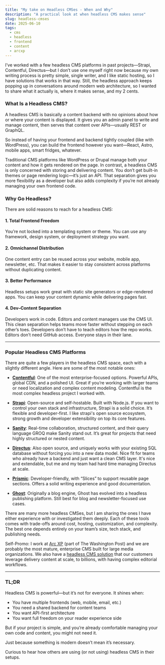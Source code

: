 ```yaml
---
title: "My take on Headless CMSes - When and Why"
description: "A practical look at when headless CMS makes sense"
slug: headless-cmses
date: 2025-06-10
tags:
  - cms
  - headless
  - frontend
  - content
  - arcxp
---
```


I’ve worked with a few headless CMS platforms in past projects—Strapi, Contentful, Directus—but I don’t use one myself right now because my own writing process is pretty simple, single writer, and I like static hosting, so I have solutions that works in that way. Still, the headless approach keeps popping up in conversations around modern web architecture, so I wanted to share what it actually is, where it makes sense, and my 2 cents.

### What Is a Headless CMS?

A headless CMS is basically a content backend with no opinions about how or where your content is displayed. It gives you an admin panel to write and manage content, then serves that content over APIs—usually REST or GraphQL.

So instead of having your frontend and backend tightly coupled (like with WordPress), you can build the frontend however you want—React, Astro, mobile apps, smart fridges, whatever.

Traditional CMS platforms like WordPress or Drupal manage both your content and how it gets rendered on the page. In contrast, a headless CMS is only concerned with storing and delivering content. You don’t get built-in themes or page rendering logic—it’s just an API. That separation gives you more flexibility as a developer but also adds complexity if you’re not already managing your own frontend code.

### Why Go Headless?

There are solid reasons to reach for a headless CMS:

#### 1. Total Frontend Freedom

You’re not locked into a templating system or theme. You can use any framework, design system, or deployment strategy you want.

#### 2. Omnichannel Distribution

One content entry can be reused across your website, mobile app, newsletter, etc. That makes it easier to stay consistent across platforms without duplicating content.

#### 3. Better Performance

Headless setups work great with static site generators or edge-rendered apps. You can keep your content dynamic while delivering pages fast.

#### 4. Dev–Content Separation

Developers work in code. Editors and content managers use the CMS UI. This clean separation helps teams move faster without stepping on each other’s toes. Developers don’t have to teach editors how the repo works. Editors don’t need GitHub access. Everyone stays in their lane.

---

### Popular Headless CMS Platforms

There are quite a few players in the headless CMS space, each with a slightly different angle. Here are some of the most notable ones:

- **[Contentful](https://www.contentful.com/)**: One of the most enterprise-focused options. Powerful APIs, global CDN, and a polished UI. Great if you’re working with larger teams or need localization and complex content modeling. Contentful is the most complex headless project I worked with. 

- **[Strapi](https://strapi.io/)**: Open-source and self-hostable. Built with Node.js. If you want to control your own stack and infrastructure, Strapi is a solid choice. It’s flexible and developer-first. I like strapi's open source ecosystem, strong growth and developer extensibility on top its core features.

- **[Sanity](https://www.sanity.io/)**: Real-time collaboration, structured content, and their query language GROQ make Sanity stand out. It’s great for projects that need highly structured or nested content.

- **[Directus](https://directus.io/)**: Also open source, and uniquely works with your existing SQL database without forcing you into a new data model. Nice fit for teams who already have a backend and just want a clean CMS layer. It's nice and extendable, but me and my team had hard time managing Directus at scale.

- **[Prismic](https://prismic.io/)**: Developer-friendly, with “Slices” to support reusable page sections. Offers a solid writing experience and good documentation.

- **[Ghost](https://ghost.org/)**: Originally a blog engine, Ghost has evolved into a headless publishing platform. Still best for blog and newsletter-focused use cases.

There are many more headless CMSes, but I am sharing the ones I have either experience with or investigated them deeply. Each of these tools comes with trade-offs around cost, hosting, customization, and complexity. The best one depends entirely on your team’s size, tech stack, and publishing needs.

Self-Promo: I work at [Arc XP](https://arcxp.com) (part of The Washington Post) and we are probably the most mature, enterprise CMS built for large media organizations. We also have a [headless CMS solution](https://dev.arcxp.com/api/public-content-retrieval/view-api/) that our customers leverage delivery content at scale, to billions, with having complex editorial workflows.

---

### TL;DR

Headless CMS is powerful—but it’s not for everyone. It shines when:

- You have multiple frontends (web, mobile, email, etc.)
- You need a shared backend for content teams
- You want API-first architecture
- You want full freedom on your reader experience side

But if your project is simple, and you’re already comfortable managing your own code and content, you might not need it.

Just because something is modern doesn’t mean it’s necessary.

Curious to hear how others are using (or not using) headless CMS in their setups.
